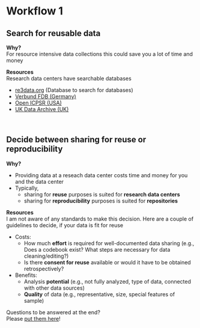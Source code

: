 # Workflow 1


## Search for reusable data

**Why?**  
For resource intensive data collections this could save you a lot of time and money  
   
**Resources**  
Research data centers have searchable databases

* [re3data.org](https://www.re3data.org/) (Database to search for databases)
* [Verbund FDB (Germany)](https://www.forschungsdaten-bildung.de/) 
* [Open ICPSR (USA)](https://www.openicpsr.org/openicpsr/)
* [UK Data Archive (UK)](https://www.data-archive.ac.uk/)

\


## Decide between sharing for reuse or reproducibility

**Why?**  

* Providing data at a reseach data center costs time and money for you and the data center
* Typically, 
  - sharing for **reuse** purposes is suited for **research data centers**
  - sharing for **reproducibility** purposes is suited for **repositories**
   
**Resources**  
I am not aware of any standards to make this decision. Here are a couple of guidelines to decide, if your data is fit for reuse

* Costs:
  - How much **effort** is required for well-documented data sharing (e.g., Does a codebook exist? What steps are necessary for data cleaning/editing?)
  - Is there **consent for reuse** available or would it have to be obtained retrospectively?
* Benefits:
  - Analysis **potential** (e.g., not fully analyzed, type of data, connected with other data sources)
  - **Quality** of data (e.g., representative, size, special features of sample)

::: {.column-margin}
Questions to be answered at the end?  
Please [put them here](https://cryptpad.fr/pad/#/2/pad/edit/cuCPFUjVKcURc7JZSKt57dK2/embed/)!
:::

\